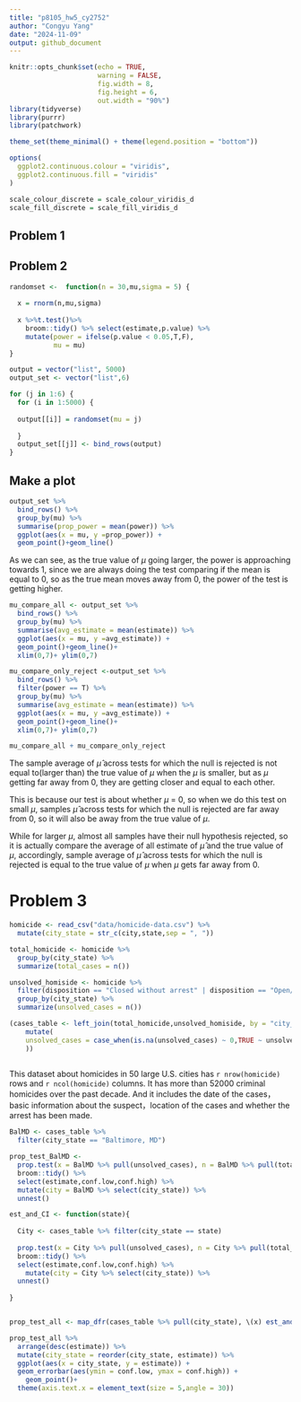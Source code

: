 ```yaml
---
title: "p8105_hw5_cy2752"
author: "Congyu Yang"
date: "2024-11-09"
output: github_document
---
```


```r
knitr::opts_chunk$set(echo = TRUE,
                      warning = FALSE,
                      fig.width = 8, 
                      fig.height = 6,
                      out.width = "90%")
library(tidyverse)
library(purrr)
library(patchwork)

theme_set(theme_minimal() + theme(legend.position = "bottom"))

options(
  ggplot2.continuous.colour = "viridis",
  ggplot2.continuous.fill = "viridis"
)

scale_colour_discrete = scale_colour_viridis_d
scale_fill_discrete = scale_fill_viridis_d
```

## Problem 1

## Problem 2

```r
randomset <-  function(n = 30,mu,sigma = 5) {
  
  x = rnorm(n,mu,sigma)
  
  x %>%t.test()%>% 
    broom::tidy() %>% select(estimate,p.value) %>% 
    mutate(power = ifelse(p.value < 0.05,T,F),
           mu = mu)
}

output = vector("list", 5000)
output_set <- vector("list",6)

for (j in 1:6) {
  for (i in 1:5000) {
  
  output[[i]] = randomset(mu = j)
  
  }
  output_set[[j]] <- bind_rows(output)
}
```

## Make a plot

```r
output_set %>%
  bind_rows() %>% 
  group_by(mu) %>% 
  summarise(prop_power = mean(power)) %>% 
  ggplot(aes(x = mu, y =prop_power)) + 
  geom_point()+geom_line()
```

As we can see, as the true value of $\mu$ going larger, the power is approaching towards 1, since we are always doing the test comparing if the mean is equal to 0, so as the true mean moves away from 0, the power of the test is getting higher.

```r
mu_compare_all <- output_set %>%
  bind_rows() %>% 
  group_by(mu) %>% 
  summarise(avg_estimate = mean(estimate)) %>% 
  ggplot(aes(x = mu, y =avg_estimate)) + 
  geom_point()+geom_line()+
  xlim(0,7)+ ylim(0,7)

mu_compare_only_reject <-output_set %>%
  bind_rows() %>% 
  filter(power == T) %>% 
  group_by(mu) %>% 
  summarise(avg_estimate = mean(estimate)) %>% 
  ggplot(aes(x = mu, y =avg_estimate)) + 
  geom_point()+geom_line()+
  xlim(0,7)+ ylim(0,7)

mu_compare_all + mu_compare_only_reject
```

The sample average of $\hat{\mu}$ across tests for which the null is rejected is not equal to(larger than) the true value of $\mu$ when the $\mu$ is smaller, but as $\mu$ getting far away from 0, they are getting closer and equal to each other.\

This is because our test is about whether $\mu$ = 0, so when we do this test on small $\mu$, samples $\hat{\mu}$ across tests for which the null is rejected are far away from 0, so it will also be away from the true value of $\mu$.\

While for larger $\mu$, almost all samples have their null hypothesis rejected, so it is actually compare the average of all estimate of $\hat{\mu}$ and the true value of $\mu$, accordingly, sample average of $\hat{\mu}$ across tests for which the null is rejected is equal to the true value of $\mu$ when $\mu$ gets far away from 0.

# Problem 3

```r
homicide <- read_csv("data/homicide-data.csv") %>% 
  mutate(city_state = str_c(city,state,sep = ", "))

total_homicide <- homicide %>% 
  group_by(city_state) %>% 
  summarize(total_cases = n()) 

unsolved_homiside <- homicide %>% 
  filter(disposition == "Closed without arrest" | disposition == "Open/No arrest") %>% 
  group_by(city_state) %>% 
  summarize(unsolved_cases = n()) 

(cases_table <- left_join(total_homicide,unsolved_homiside, by = "city_state") %>% 
    mutate(
    unsolved_cases = case_when(is.na(unsolved_cases) ~ 0,TRUE ~ unsolved_cases)
    ))
  
```
This dataset about homicides in 50 large U.S. cities has `r nrow(homicide)` rows and `r ncol(homicide)` columns. It has more than 52000 criminal homicides over the past decade. And it includes the date of the cases，basic information about the suspect，location of the cases and whether the arrest has been made.

```r
BalMD <- cases_table %>% 
  filter(city_state == "Baltimore, MD")

prop_test_BalMD <-
  prop.test(x = BalMD %>% pull(unsolved_cases), n = BalMD %>% pull(total_cases)) %>%
  broom::tidy() %>% 
  select(estimate,conf.low,conf.high) %>% 
  mutate(city = BalMD %>% select(city_state)) %>% 
  unnest()

est_and_CI <- function(state){
  
  City <- cases_table %>% filter(city_state == state)
  
  prop.test(x = City %>% pull(unsolved_cases), n = City %>% pull(total_cases)) %>%
  broom::tidy() %>% 
  select(estimate,conf.low,conf.high) %>% 
    mutate(city = City %>% select(city_state)) %>% 
  unnest()
  
}


prop_test_all <- map_dfr(cases_table %>% pull(city_state), \(x) est_and_CI(x))

```

```r
prop_test_all %>% 
  arrange(desc(estimate)) %>% 
  mutate(city_state = reorder(city_state, estimate)) %>%
  ggplot(aes(x = city_state, y = estimate)) +
  geom_errorbar(aes(ymin = conf.low, ymax = conf.high)) +
    geom_point()+
  theme(axis.text.x = element_text(size = 5,angle = 30))
  
  
```

